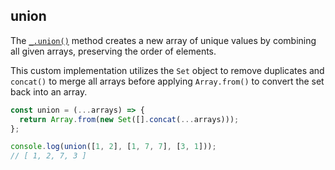 
## union

The [`_.union()`](https://lodash.com/docs/4.17.15#union) method creates a new array of unique values by
combining all given arrays, preserving the order of elements.

This custom implementation utilizes the `Set` object to remove duplicates and `concat()` to merge all arrays before
applying `Array.from()` to convert the set back into an array.


```js filename="union" copy
const union = (...arrays) => {
  return Array.from(new Set([].concat(...arrays)));
};

console.log(union([1, 2], [1, 7, 7], [3, 1]));
// [ 1, 2, 7, 3 ]
```
